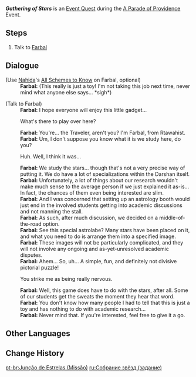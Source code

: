 {{Quest Infobox
|id            = 73691
|image         = Event Quest Gathering of Stars.png
|type          = World
|event_name    = A Parade of Providence
|requirement   = Complete [[Opening Festivities]]
|characters    = Farbal; Traveler
|startLocation = [[Razan Garden]], [[Sumeru]]
|region        = Sumeru
|area          = Avidya Forest
|subarea       = Sumeru City
|next          = 
|rewards       = Mora*10,000;Adventurer's Experience*4
|otherRewards  = 
* Unlocks the [[A Parade of Providence/Gathering of Stars|Gathering of Stars]] subevent.
}}
'''''Gathering of Stars''''' is an [[Event Quest]] during the [[A Parade of Providence]] Event.

==Steps==
# Talk to [[Farbal]]

==Dialogue==
{{Quest Description|Farbal from Rtawahist seems to be busy with something...}}
{{Dialogue Start}}
;(Use [[Nahida]]'s [[All Schemes to Know]] on Farbal, optional)
:'''Farbal:''' (This really is just a toy! I'm not taking this job next time, never mind what anyone else says... *sigh*)

;(Talk to Farbal)
:'''Farbal:''' I hope everyone will enjoy this little gadget...
:{{DIcon}} What's there to play over here?
:'''Farbal:''' You're... the Traveler, aren't you? I'm Farbal, from Rtawahist.
:'''Farbal:''' Um, I don't suppose you know what it is we study here, do you?
:{{DIcon}} Huh. Well, I think it was...
:'''Farbal:''' We study the stars... though that's not a very precise way of putting it. We do have a lot of specializations within the Darshan itself.
:'''Farbal:''' Unfortunately, a lot of things about our research wouldn't make much sense to the average person if we just explained it as-is... In fact, the chances of them even being interested are slim.
:'''Farbal:''' And I was concerned that setting up an astrology booth would just end in the involved students getting into academic discussions and not manning the stall.
:'''Farbal:''' As such, after much discussion, we decided on a middle-of-the-road option.
:'''Farbal:''' See this special astrolabe? Many stars have been placed on it, and what you need to do is arrange them into a specified image.
:'''Farbal:''' These images will not be particularly complicated, and they will not involve any ongoing and as-yet-unresolved academic disputes.
:'''Farbal:''' Ahem... So, uh... A simple, fun, and definitely not divisive pictorial puzzle!
:{{DIcon}} You strike me as being really nervous.
:'''Farbal:''' Well, this game does have to do with the stars, after all. Some of our students get the sweats the moment they hear that word.
:'''Farbal:''' You don't know how many people I had to tell that this is just a toy and has nothing to do with academic research...
:'''Farbal:''' Never mind that. If you're interested, feel free to give it a go.
{{Dialogue End}}

==Other Languages==
{{Other Languages
|en        = Gathering of Stars
|zhs       = 明星聚画
|zhs_rm    = Míngxīng Jùhuà
|zht       = 明星聚畫
|zht_rm    = Míngxīng Jùhuà
|zh_tl     = Picture Assembled From Bright Stars
|ja        = 星合わせの画
|ja_rm     = Hoshi-awase no Ga{{assumed}}
|ja_tl     = 
|ko        = 별이 모인 그림
|ko_tl     = Drawing Where Stars Gathered
|es        = Dibujos astrales
|es_tl     = Astral Drawings
|fr        = Rassemblement des étoiles
|fr_tl     = Gathering of Stars
|ru        = Собрание звёзд
|ru_tl     = Gathering of Stars
|th        = การรวมตัวของหมู่ดาว
|th_rm     = 
|th_tl     = 
|vi        = Minh Tinh Tụ Họa
|vi_tl     = 
|de        = Sterncollagen
|de_tl     = Star Collage
|id        = Kumpulan Gambar Bintang
|id_tl     = Gathering of Star Images
|pt        = Junção de Estrelas
|pt_tl     = 
|tr        = Yıldız Yapbozu
|tr_tl     = 
|it        = Congiunzione astrale
|it_tl     = Astral Conjunction
}}

==Change History==
{{Change History|3.6}}

[[pt-br:Junção de Estrelas (Missão)]]
[[ru:Собрание звёзд (задание)]]